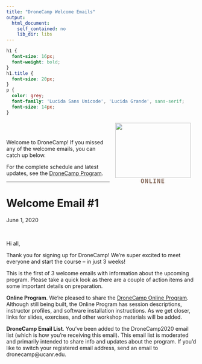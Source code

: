 ```yaml
---
title: "DroneCamp Welcome Emails"
output: 
  html_document: 
    self_contained: no
    lib_dir: libs
---
```


```css
h1 {
  font-size: 16px;
  font-weight: bold;
}
h1.title {
  font-size: 20px;
}
p {
  color: grey;
  font-family: 'Lucida Sans Unicode', 'Lucida Grande', sans-serif;
  font-size: 14px;
}
```

<div style="float:right; padding:5px; width:220px; text-align:center;"><img src="images/dc-logo_250x182.png" style="width:200px; height:146px;"/><br/><span style="letter-spacing: 0.1em; font-weight:800; font-size:110%; color:#836758; font-family:OCR A Std, Andale Mono, monospace;">ONLINE</span></div>
 
\
\

Welcome to DroneCamp! If you missed any of the welcome emails, you can catch up below.

For the complete schedule and latest updates, see the [DroneCamp Program](https://dronecamp.github.io/2020/).

<hr/>

# Welcome Email #1

June 1, 2020

\

Hi all,

Thank you for signing up for DroneCamp! We're super excited to meet everyone and start the course – in just 3 weeks!

This is the first of 3 welcome emails with information about the upcoming program. Please take a quick look as there are a couple of action items and some important details on preparation.

**Online Program**. We're pleased to share the [DroneCamp Online Program](https://dronecamp.github.io/2020/). Although still being built, the Online Program has session descriptions, instructor profiles, and software installation instructions. As we get closer, links for slides, exercises, and other workshop materials will be added.  

**DroneCamp Email List**. You've been added to the DroneCamp2020 email list (which is how you're receiving this email). This email list is moderated and primarily intended to share info and updates about the program. If you’d like to switch your registered email address, send an email to dronecamp@ucanr.edu. 

